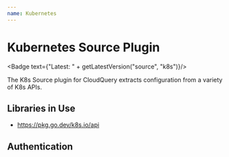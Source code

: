 ```yaml
---
name: Kubernetes
---
```

# Kubernetes Source Plugin


<Badge text={"Latest: " + getLatestVersion("source", "k8s")}/>

The K8s Source plugin for CloudQuery extracts configuration from a variety of K8s APIs.

## Libraries in Use

- https://pkg.go.dev/k8s.io/api

## Authentication

<Authentication/>
